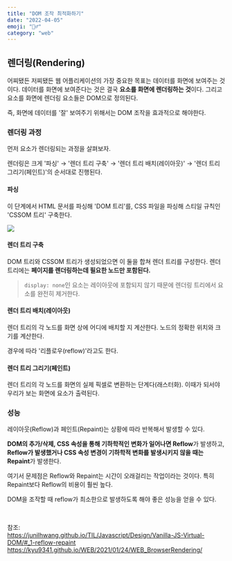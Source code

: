 ```yaml
---
title: "DOM 조작 최적화하기"
date: "2022-04-05"
emoji: "🤼‍♂️"
category: "web"
---
```

## 렌더링(Rendering)
어찌됐든 저찌됐든 웹 어플리케이션의 가장 중요한 목표는 데이터를 화면에 보여주는 것이다.
데이터를 화면에 보여준다는 것은 결국 **요소를 화면에 렌더링하는 것**이다.
그리고 요소를 화면에 렌더링 요소들은 DOM으로 정의된다.

즉, 화면에 데이터를 '잘' 보여주기 위해서는 DOM 조작을 효과적으로 해야한다.

### 렌더링 과정
먼저 요소가 렌더링되는 과정을 살펴보자.

렌더링은 크게 '파싱' → '렌더 트리 구축' → '렌더 트리 배치(레이아웃)' → '렌더 트리 그리기(페인트)'의 순서대로 진행된다.
#### 파싱
이 단계에서 HTML 문서를 파싱해 'DOM 트리'를, CSS 파일을 파싱해 스티일 규칙인 'CSSOM 트리' 구축한다.

<img src="https://user-images.githubusercontent.com/49153756/103270821-2e29a700-49fc-11eb-9fcd-8807a27df98e.png" />

#### 렌더 트리 구축
DOM 트리와 CSSOM 트리가 생성되었으면 이 둘을 합쳐 렌더 트리를 구성한다.
렌더 트리에는 **페이지를 렌더링하는데 필요한 노드만 포함된다.**

> `display: none`인 요소는 레이아웃에 포함되지 않기 때문에 렌더링 트리에서 요소를 완전히 제거한다.

#### 렌더 트리 배치(레이아웃)
렌더 트리의 각 노드를 화면 상에 어디에 배치할 지 계산한다.
노드의 정확한 위치와 크기를 계산한다.

경우에 따라 '리플로우(reflow)'라고도 한다.

#### 렌더 트리 그리기(페인트)
렌더 트리의 각 노드를 화면의 실제 픽셀로 변환하는 단계다(래스터화).
이때가 되서야 우리가 보는 화면에 요소가 출력된다.

### 성능
레이아웃(Reflow)과 페인트(Repaint)는 상황에 따라 반복해서 발생할 수 있다.

**DOM의 추가/삭제, CSS 속성을 통해 기하학적인 변화가 일어나면 Reflow**가 발생하고,
**Reflow가 발생했거나 CSS 속성 변경이 기하학적 변화를 발생시키지 않을 때는 Repaint**가 발생한다.

여기서 문제점은 Reflow와 Repaint는 시간이 오래걸리는 작업이라는 것이다.
특히 Repaint보다 Reflow의 비용이 훨씬 높다.

DOM을 조작할 때 reflow가 최소한으로 발생하도록 해야 좋은 성능을 얻을 수 있다.

<br/>

참조:  
<https://junilhwang.github.io/TIL/Javascript/Design/Vanilla-JS-Virtual-DOM/#_1-reflow-repaint>  
<https://kyu9341.github.io/WEB/2021/01/24/WEB_BrowserRendering/>

